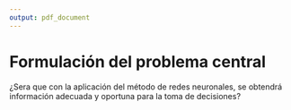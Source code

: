 ```yaml
---
output: pdf_document
---
```


# Formulación del problema central

¿Sera que con la aplicación del método de redes neuronales, se obtendrá información adecuada y oportuna para la toma de decisiones?
